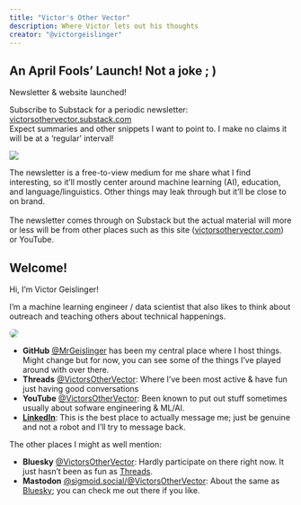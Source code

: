 ```yaml
---
title: "Victor's Other Vector"
description: Where Victor lets out his thoughts
creator: "@victorgeislinger"
---
```


:::{.callout-tip}
## An April Fools' Launch! Not a joke ; )

Newsletter & website launched!

Subscribe to Substack for a periodic newsletter: [victorsothervector.substack.com](https://victorsothervector.substack.com/?r=2fco1e&utm_campaign=site_link)
<br/>Expect summaries and other snippets I want to point to. I make no claims it will be at a 'regular' interval!
:::

::: {layout="[30,70]"}
[![](images/substack_subscribe.jpg)](https://victorsothervector.substack.com/?r=2fco1e&utm_campaign=site_img)

The newsletter is a free-to-view medium for me share what I find interesting, so it'll mostly center around machine learning (AI), education, and language/linguistics. Other things may leak through but it'll be close to on brand.
<br /><br />
The newsletter comes through on Substack but the actual material will more or less will be from other places such as this site ([victorsothervector.com](https://victorsothervector.com)) or YouTube.

:::

## Welcome!

Hi, I'm Victor Geislinger!

I'm a machine learning engineer / data scientist that also likes to think about outreach and teaching others about technical happenings.

::: {layout="[30,70]"}

<img style="border-radius:200px;" src="https://avatars.githubusercontent.com/MrGeislinger?v=4"/>

- **GitHub** [@MrGeislinger](https://github.com/MrGeislinger) has been my central place where I host things. Might change but for now, you can see some of the things I've played around with over there.
- **Threads** [@VictorsOtherVector](https://www.threads.net/@victorsothervector): Where I've been most active & have fun just having good conversations
- **YouTube** [@VictorsOtherVector](https://www.youtube.com/@VictorsOtherVector): Been known to put out stuff sometimes usually about sofware engineering & ML/AI.
- **[LinkedIn](https://www.linkedin.com/in/mrgeislinger/)**: This is the best place to actually message me; just be genuine and not a robot and I'll try to message back.

:::

The other places I might as well mention:

- **Bluesky** [@VictorsOtherVector](https://bsky.app/profile/victorsothervector.bsky.social): Hardly participate on there right now. It just hasn't been as fun as [Threads](https://www.threads.net/@victorsothervector).
- **Mastodon** [@sigmoid.social/@VictorsOtherVector](https://sigmoid.social/@VictorsOtherVector): About the same as [Bluesky](https://bsky.app/profile/victorsothervector.bsky.social); you can check me out there if you like.